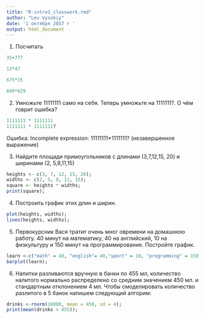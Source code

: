 ---
title: "R-intro1_classwork.rmd"
author: "Lev Vysokiy"
date: '1 октября 2017 г '
output: html_document
---
1. Посчитать
```{r}
35+777

13*47

675*15

849*629
```
2. Умножьте 11111111 само на себя. Теперь умножьте на 1111111?. О чём говрит ошибка?
```{r}
1111111 * 1111111
1111111 * 1111111?
```
Ошибка: Incomplete expression: 11111111*1111111? (незавершенное выражение)


3. Найдите площади примоугольников с длинами (3,7,12,15, 20) и ширинами (2, 5,8,11,15)
```{r}
heights <- c(3, 7, 12, 15, 20);
widths <- c(2, 5, 8, 11, 15);
square <- heights * widths;
print(square);
```
4. Построить график этих длин и ширин.
```{r}
plot(heights, widths);
lines(heights, widths);
```
5. Первокурсник Вася тратит очень мног овремени на домашнюю работу. 40 минут на математику, 40 на английский, 10 на физкультуру и 150 минут на программирование. Постройте график.
```{r}
learn <-c("math" = 40, "english"= 40,"sport" = 10, "programming" = 150);
barplot(learn);
```
6. Напитки разливаются вручную в банки по 455 мл, количество налитого нормально распределено со средним значением 450 мл. и стандартным отклонением 4 мл. Чтобы смоделировать количество разлитого в 5 банок напишем следующий алгорим:

```{r}
drinks <-rnorm(10000, mean = 450, sd = 4);
print(mean(drinks > 455));
```

